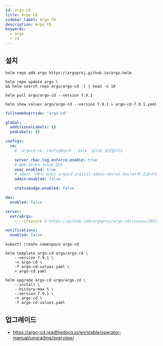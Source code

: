 ```yaml
---
id: argo-cd
title: Argo CD
sidebar_label: Argo CD
description: Argo CD
keywords:
  - argo
  - cd
---
```


## 설치

```shell
helm repo add argo https://argoproj.github.io/argo-helm
```

```shell
helm repo update argo \
&& helm search repo argo/argo-cd -l | head -n 10
```

```shell
helm pull argo/argo-cd --version 7.9.1
```

```shell
helm show values argo/argo-cd --version 7.9.1 > argo-cd-7.9.1.yaml
```

```yaml title="argo-cd-values.yaml"
fullnameOverride: "argo-cd"

global:
  additionalLabels: {}
  podLabels: {}

configs:
  cm:
    # `argocd-cm` ConfigMap의 `.data` 값으로 설정됩니다.

    server.rbac.log.enforce.enable: true
    # Web UI에서 터미널 접속
    exec.enabled: true
    # admin 사용시 암호는 argocd-initial-admin-secret Secret에 있습니다.
    admin.enabled: false

    statusbadge.enabled: false

dex:
  enabled: false

server:
  extraArgs:
    - --insecure # https://github.com/argoproj/argo-cd/issues/2953

notifications:
  enabled: false
```

```shell
kubectl create namespace argo-cd
```

```shell
helm template argo-cd argo/argo-cd \
    --version 7.9.1 \
    -n argo-cd \
    -f argo-cd-values.yaml \
    > argo-cd.yaml
```

```shell
helm upgrade argo-cd argo/argo-cd \
    --install \
    --history-max 5 \
    --version 7.9.1 \
    -n argo-cd \
    -f argo-cd-values.yaml
```

## 업그레이드

- https://argo-cd.readthedocs.io/en/stable/operator-manual/upgrading/overview/
